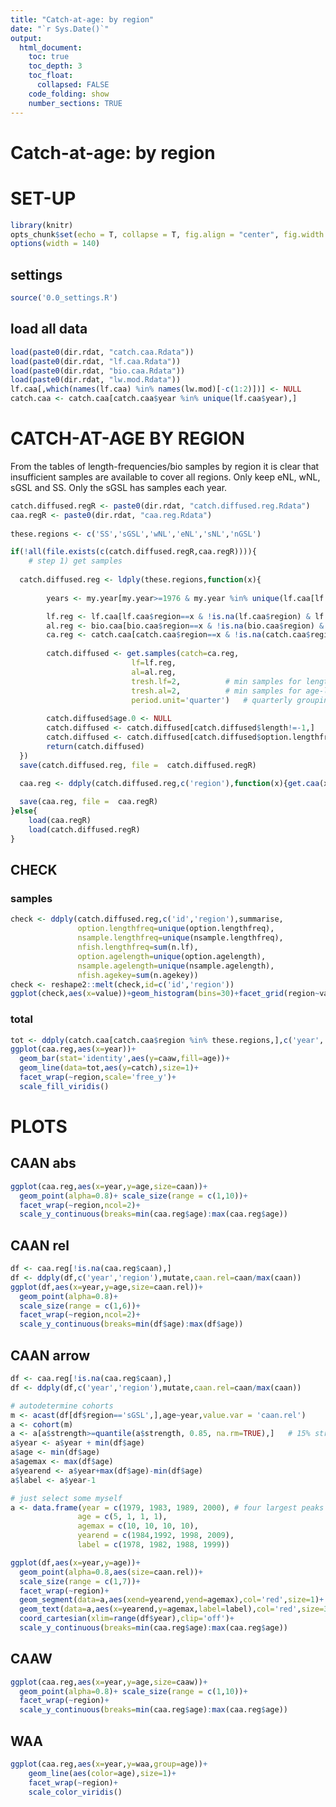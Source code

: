 ```yaml
---
title: "Catch-at-age: by region"
date: "`r Sys.Date()`"
output:
  html_document:
    toc: true
    toc_depth: 3
    toc_float:
      collapsed: FALSE
    code_folding: show
    number_sections: TRUE
---
```

    
# Catch-at-age: by region

# SET-UP
```r
library(knitr)
opts_chunk$set(echo = T, collapse = T, fig.align = "center", fig.width = 9, fig.height = 6)
options(width = 140)
```    
## settings
```r
source('0.0_settings.R')
```
## load all data
```r
load(paste0(dir.rdat, "catch.caa.Rdata"))
load(paste0(dir.rdat, "lf.caa.Rdata"))
load(paste0(dir.rdat, "bio.caa.Rdata"))
load(paste0(dir.rdat, "lw.mod.Rdata"))
lf.caa[,which(names(lf.caa) %in% names(lw.mod)[-c(1:2)])] <- NULL       # remove model details
catch.caa <- catch.caa[catch.caa$year %in% unique(lf.caa$year),]        # years for which bio/lf
```

# CATCH-AT-AGE BY REGION

From the tables of length-frequencies/bio samples by region it is clear that insufficient samples are available to cover all regions. 
Only keep eNL, wNL, sGSL and SS. Only the sGSL has samples each year.

```r
catch.diffused.regR <- paste0(dir.rdat, "catch.diffused.reg.Rdata")
caa.regR <- paste0(dir.rdat, "caa.reg.Rdata")
  
these.regions <- c('SS','sGSL','wNL','eNL','sNL','nGSL')

if(!all(file.exists(c(catch.diffused.regR,caa.regR)))){
    # step 1) get samples
  
  catch.diffused.reg <- ldply(these.regions,function(x){
    
        years <- my.year[my.year>=1976 & my.year %in% unique(lf.caa[lf.caa$region==x,'year'])] 

        lf.reg <- lf.caa[lf.caa$region==x & !is.na(lf.caa$region) & lf.caa$year %in% years,]
        al.reg <- bio.caa[bio.caa$region==x & !is.na(bio.caa$region) & bio.caa$year %in% years,]
        ca.reg <- catch.caa[catch.caa$region==x & !is.na(catch.caa$region) & catch.caa$year %in% years,]
                                              
        catch.diffused <- get.samples(catch=ca.reg,
                           lf=lf.reg, 
                           al=al.reg,
                           tresh.lf=2,          # min samples for length-frequency
                           tresh.al=2,          # min samples for age-length key
                           period.unit='quarter')   # quarterly grouping instead of monthly
    
        catch.diffused$age.0 <- NULL                                             # remove age 0 ?? (total landings somewhat smaller)
        catch.diffused <- catch.diffused[catch.diffused$length!=-1,]           # remove instances where threshold not reached (CAA will only represent part of catch; see checks later)
        catch.diffused <- catch.diffused[catch.diffused$option.lengthfreq<7,]  # don't allow to take info neighboring years for length frequencies (but yes for age length)
        return(catch.diffused)
  })
  save(catch.diffused.reg, file =  catch.diffused.regR)
  
  caa.reg <- ddply(catch.diffused.reg,c('region'),function(x){get.caa(x,plus=10)})

  save(caa.reg, file =  caa.regR)
}else{ 
    load(caa.regR)
    load(catch.diffused.regR)
}

```

## CHECK {.tabset}
### samples
```r
check <- ddply(catch.diffused.reg,c('id','region'),summarise,
               option.lengthfreq=unique(option.lengthfreq),
               nsample.lengthfreq=unique(nsample.lengthfreq),
               nfish.lengthfreq=sum(n.lf),
               option.agelength=unique(option.agelength),
               nsample.agelength=unique(nsample.agelength),
               nfish.agekey=sum(n.agekey))
check <- reshape2::melt(check,id=c('id','region'))
ggplot(check,aes(x=value))+geom_histogram(bins=30)+facet_grid(region~variable,scale='free')  # region and gear can only rarely be matched
```

### total

```r
tot <- ddply(catch.caa[catch.caa$region %in% these.regions,],c('year','region'),summarise,catch=sum(catch))
ggplot(caa.reg,aes(x=year))+
  geom_bar(stat='identity',aes(y=caaw,fill=age))+
  geom_line(data=tot,aes(y=catch),size=1)+
  facet_wrap(~region,scale='free_y')+
  scale_fill_viridis()

```

# PLOTS {.tabset}
## CAAN abs
```r
ggplot(caa.reg,aes(x=year,y=age,size=caan))+
  geom_point(alpha=0.8)+ scale_size(range = c(1,10))+
  facet_wrap(~region,ncol=2)+
  scale_y_continuous(breaks=min(caa.reg$age):max(caa.reg$age))
```

## CAAN rel
```r
df <- caa.reg[!is.na(caa.reg$caan),]
df <- ddply(df,c('year','region'),mutate,caan.rel=caan/max(caan))
ggplot(df,aes(x=year,y=age,size=caan.rel))+
  geom_point(alpha=0.8)+ 
  scale_size(range = c(1,6))+
  facet_wrap(~region,ncol=2)+
  scale_y_continuous(breaks=min(df$age):max(df$age))
```

## CAAN arrow
```r
df <- caa.reg[!is.na(caa.reg$caan),]
df <- ddply(df,c('year','region'),mutate,caan.rel=caan/max(caan))

# autodetermine cohorts
m <- acast(df[df$region=='sGSL',],age~year,value.var = 'caan.rel')
a <- cohort(m)
a <- a[a$strength>=quantile(a$strength, 0.85, na.rm=TRUE),]   # 15% strongest years in the southern gulf
a$year <- a$year + min(df$age)
a$age <- min(df$age)
a$agemax <- max(df$age)
a$yearend <- a$year+max(df$age)-min(df$age)
a$label <- a$year-1

# just select some myself
a <- data.frame(year = c(1979, 1983, 1989, 2000), # four largest peaks according to assessment
               age = c(5, 1, 1, 1), 
               agemax = c(10, 10, 10, 10), 
               yearend = c(1984,1992, 1998, 2009),
               label = c(1978, 1982, 1988, 1999))

ggplot(df,aes(x=year,y=age))+
  geom_point(alpha=0.8,aes(size=caan.rel))+ 
  scale_size(range = c(1,7))+
  facet_wrap(~region)+
  geom_segment(data=a,aes(xend=yearend,yend=agemax),col='red',size=1)+
  geom_text(data=a,aes(x=yearend,y=agemax,label=label),col='red',size=3,hjust=0,vjust=-1)+
  coord_cartesian(xlim=range(df$year),clip='off')+
  scale_y_continuous(breaks=min(caa.reg$age):max(caa.reg$age))
```

## CAAW
```r
ggplot(caa.reg,aes(x=year,y=age,size=caaw))+
  geom_point(alpha=0.8)+ scale_size(range = c(1,10))+
  facet_wrap(~region)+
  scale_y_continuous(breaks=min(caa.reg$age):max(caa.reg$age))
```

## WAA
```r
ggplot(caa.reg,aes(x=year,y=waa,group=age))+
    geom_line(aes(color=age),size=1)+
    facet_wrap(~region)+
    scale_color_viridis()
```

